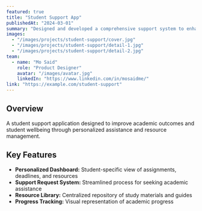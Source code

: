 ```yaml
---
featured: true
title: "Student Support App"
publishedAt: "2024-03-01"
summary: "Designed and developed a comprehensive support system to enhance student engagement and academic success."
images:
  - "/images/projects/student-support/cover.jpg"
  - "/images/projects/student-support/detail-1.jpg"
  - "/images/projects/student-support/detail-2.jpg"
team:
  - name: "Mo Said"
    role: "Product Designer"
    avatar: "/images/avatar.jpg"
    linkedIn: "https://www.linkedin.com/in/mosaidme/"
link: "https://example.com/student-support"
---
```


## Overview

A student support application designed to improve academic outcomes and student wellbeing through personalized assistance and resource management.

## Key Features

- **Personalized Dashboard:** Student-specific view of assignments, deadlines, and resources
- **Support Request System:** Streamlined process for seeking academic assistance
- **Resource Library:** Centralized repository of study materials and guides
- **Progress Tracking:** Visual representation of academic progress 
